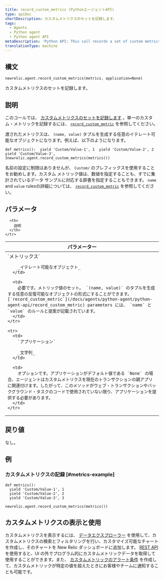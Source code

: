 ```yaml
---
title: record_custom_metrics (PythonエージェントAPI)
type: apiDoc
shortDescription: カスタムメトリクスのセットを記録します。
tags:
  - Agents
  - Python agent
  - Python agent API
metaDescription: 'Python API: This call records a set of custom metrics.'
translationType: machine
---
```


## 構文

```
newrelic.agent.record_custom_metrics(metrics, application=None)
```

カスタムメトリクスのセットを記録します。

## 説明

このコールでは、 [カスタムメトリクスのセットを記録します](/docs/agents/manage-apm-agents/agent-data/custom-metrics) 。単一のカスタム・メトリックを記録するには、 [`record_custom_metric`](/docs/agents/python-agent/python-agent-api/record_custom_metric) を参照してください。

渡されたメトリクスは、 `(name, value)` タプルを生成する任意のイテレート可能なオブジェクトになります。例えば、以下のようになります。

```
def metrics():  yield 'Custom/Value-1', 1  yield 'Custom/Value-2', 2  yield 'Custom/Value-3', 3newrelic.agent.record_custom_metrics(metrics())
```

名前の設定に制限はありませんが、 `Custom/` のプレフィックスを使用することをお勧めします。カスタム メトリック値は、数値を指定することも、すでに集計されているデータ サンプルに対応する辞書を指定することもできます。 `name` and `value` rulesの詳細については、 [`record_custom_metric`](/docs/agents/python-agent/python-agent-api/record_custom_metric) を参照してください。

## パラメータ

<table>
  <thead>
    <tr>
      <th width="25%">
        パラメーター
      </th>

      <th>
        説明
      </th>
    </tr>
  </thead>

  <tbody>
    <tr>
      <td>
        `メトリックス`

        _イテレート可能なオブジェクト_
      </td>

      <td>
        必要です。メトリック値のセット。 `(name, value)` のタプルを生成する任意の反復可能なオブジェクトの形式にすることができます。 [`record_custom_metric`](/docs/agents/python-agent/python-agent-api/record_custom_metric) parameters には、 `name` と `value` のルールと提案が記載されています。
      </td>
    </tr>

    <tr>
      <td>
        `アプリケーション`

        _文字列_
      </td>

      <td>
        オプションです。アプリケーションがデフォルト値である `None` の場合、エージェントはカスタムメトリクスを現在のトランザクションの親アプリに関連付けます。したがって、このメソッドがウェブ・トランザクションやバックグラウンド・タスクのコードで使用されていない限り、アプリケーションを提供する必要があります。
      </td>
    </tr>
  </tbody>
</table>

## 戻り値

なし。

## 例

### カスタムメトリクスの記録 [#metrics-example]

```
def metrics():
  yield 'Custom/Value-1', 1
  yield 'Custom/Value-2', 2
  yield 'Custom/Value-3', 3

newrelic.agent.record_custom_metrics(metrics())
```

## カスタムメトリクスの表示と使用

カスタムメトリクスを表示するには、 [データエクスプローラー](/docs/query-your-data/explore-query-data/data-explorer/introduction-data-explorer) を使用して、カスタムメトリクスの検索とフィルタリングを行い、カスタマイズ可能なチャートを作成し、そのチャートを New Relic ダッシュボードに追加します。 [REST API](/docs/apis/rest-api-v2/requirements/new-relic-rest-api-v2-getting-started) を使用すると、UI の外でプログラム的にカスタムメトリックデータを取得して使用することができます。また、 [カスタムメトリックのアラート条件](/docs/alerts/new-relic-alerts/configuring-alert-policies/define-custom-metrics-alert-condition) を作成して、カスタムメトリックが特定の値を超えたときにお客様やチームに通知することも可能です。
